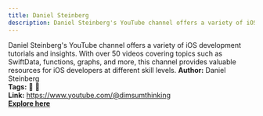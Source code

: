 ```yaml
---
title: Daniel Steinberg
description: Daniel Steinberg's YouTube channel offers a variety of iOS development tutorials and insights. With over 50 videos covering topics such as SwiftData, functions, graphs, and more, this channel provides valuable resources for iOS developers at different skill levels.
---
```


Daniel Steinberg's YouTube channel offers a variety of iOS development tutorials and insights. With over 50 videos covering topics such as SwiftData, functions, graphs, and more, this channel provides valuable resources for iOS developers at different skill levels.
**Author:** Daniel Steinberg  
**Tags:** 🎥 🚀  
**Link:** https://www.youtube.com/@dimsumthinking  
[**Explore here**](https://www.youtube.com/@dimsumthinking)  
